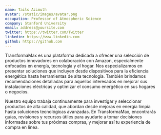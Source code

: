 ```yaml
---
name: Tails Azimuth
avatar: /static/images/avatar.png
occupation: Professor of Atmospheric Science
company: Stanford University
email: address@yoursite.com
twitter: https://twitter.com/Twitter
linkedin: https://www.linkedin.com
github: https://github.com
---
```


TransformaMax es una plataforma dedicada a ofrecer una selección de productos innovadores en colaboración con Amazon, especialmente enfocados en energía, tecnología y el hogar. Nos especializamos en presentar soluciones que incluyen desde dispositivos para la eficiencia energética hasta herramientas de alta tecnología. También brindamos recomendaciones detalladas para aquellos interesados en mejorar sus instalaciones eléctricas y optimizar el consumo energético en sus hogares o negocios.

Nuestro equipo trabaja continuamente para investigar y seleccionar productos de alta calidad, que abordan desde mejoras en energía limpia hasta soluciones tecnológicas avanzadas. En TransformaMax, encontrarás guías, revisiones y recursos útiles para ayudarte a tomar decisiones informadas sobre tus próximas compras, y mejorar así tu experiencia de compra en línea.
